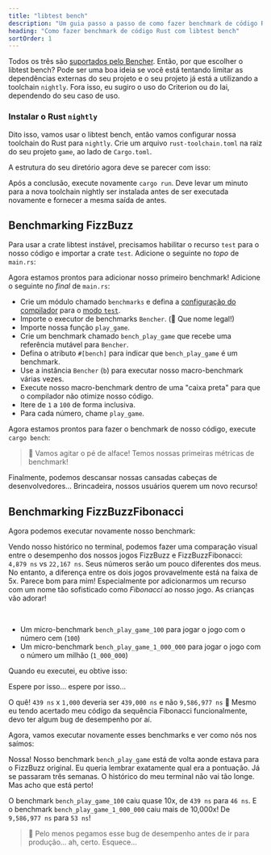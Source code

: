 ```yaml
---
title: "libtest bench"
description: "Um guia passo a passo de como fazer benchmark de código Rust com o libtest bench"
heading: "Como fazer benchmark de código Rust com libtest bench"
sortOrder: 1
---
```



<Benchmarking />

<FizzBuzzRust />

<StepByStepRust />

<MicroVsMacro />

<BenchmarkingRust />

Todos os três são [suportados pelo Bencher](/pt/docs/explanation/adapters/). Então, por que escolher o libtest bench?
Pode ser uma boa ideia se você está tentando limitar as dependências externas do seu projeto
e o seu projeto já está a utilizando a toolchain `nightly`.
Fora isso, eu sugiro o uso do Criterion ou do Iai, dependendo do seu caso de uso.

### Instalar o Rust `nightly`

Dito isso, vamos usar o libtest bench, então vamos configurar nossa toolchain do Rust para `nightly`.
Crie um arquivo `rust-toolchain.toml` na raiz do seu projeto `game`, ao lado de `Cargo.toml`.

<RustToolchainRustBenchCode />

A estrutura do seu diretório agora deve se parecer com isso:

<RustToolchainRustBenchTree />

Após a conclusão, execute novamente `cargo run`.
Deve levar um minuto para a nova toolchain nightly ser instalada
antes de ser executada novamente e fornecer a mesma saída de antes.

<FizzBuzzRefactorRust />

## Benchmarking FizzBuzz

Para usar a crate libtest instável, precisamos habilitar o recurso `test` para o nosso código e importar a crate `test`. Adicione o seguinte no _topo_ de `main.rs`:

<TestCreateRustBenchCode />

Agora estamos prontos para adicionar nosso primeiro benchmark!
Adicione o seguinte no _final_ de `main.rs`:

<BenchPlayGameRustBenchCode />

- Crie um módulo chamado `benchmarks` e defina a
  [configuração do compilador](https://doc.rust-lang.org/reference/conditional-compilation.html#the-cfg-attribute)
  para o [modo `test`](https://doc.rust-lang.org/book/ch11-03-test-organization.html#the-tests-module-and-cfgtest).
- Importe o executor de benchmarks `Bencher`. (🐰 Que nome legal!)
- Importe nossa função `play_game`.
- Crie um benchmark chamado `bench_play_game` que recebe uma referência mutável para `Bencher`.
- Defina o atributo `#[bench]` para indicar que `bench_play_game` é um benchmark.
- Use a instância `Bencher` (`b`) para executar nosso macro-benchmark várias vezes.
- Execute nosso macro-benchmark dentro de uma "caixa preta" para que o compilador não otimize nosso código.
- Itere de `1` a `100` de forma inclusiva.
- Para cada número, chame `play_game`.

Agora estamos prontos para fazer o benchmark de nosso código, execute `cargo bench`:

<BenchPlayGameRustBenchOutput />

> 🐰 Vamos agitar o pé de alface! Temos nossas primeiras métricas de benchmark!

Finalmente, podemos descansar nossas cansadas cabeças de desenvolvedores...
Brincadeira, nossos usuários querem um novo recurso!

<FizzBuzzFibonacciRust>
  <PlayGameRustCode />
</FizzBuzzFibonacciRust>

## Benchmarking FizzBuzzFibonacci

Agora podemos executar novamente nosso benchmark:

<BenchPlayGameFibonacciRustBenchOutput />

Vendo nosso histórico no terminal,
podemos fazer uma comparação visual entre o desempenho dos nossos jogos FizzBuzz e FizzBuzzFibonacci: `4,879 ns` vs `22,167 ns`.
Seus números serão um pouco diferentes dos meus.
No entanto, a diferença entre os dois jogos provavelmente está na faixa de 5x.
Parece bom para mim! Especialmente por adicionarmos um recurso com um nome tão sofisticado como _Fibonacci_ ao nosso jogo.
As crianças vão adorar!

<FizzBuzzFibonacciOpenRust>
  <FizzBuzzFibonacciOpenRustCode />
</FizzBuzzFibonacciOpenRust>

<TheEnd />

<br />

<OnFire />

<BenchPlayGameOnFireRustBenchCode />

- Um micro-benchmark `bench_play_game_100` para jogar o jogo com o número cem (`100`)
- Um micro-benchmark `bench_play_game_1_000_000` para jogar o jogo com o número um milhão (`1_000_000`)

Quando eu executei, eu obtive isso:

<BenchPlayGameOnFireRustBenchOutputStart />

Espere por isso... espere por isso...

<BenchPlayGameOnFireRustBenchOutput />

O quê! `439 ns` x `1,000` deveria ser `439,000 ns` e não `9,586,977 ns` 🤯
Mesmo eu tendo acertado meu código da sequência Fibonacci funcionalmente, devo ter algum bug de desempenho por aí.

<FizzBuzzFibonacciFixRust />

Agora, vamos executar novamente esses benchmarks e ver como nós nos saímos:

<BenchPlayGameFixRustBenchOutput />

Nossa! Nosso benchmark `bench_play_game` está de volta aonde estava para o FizzBuzz original.
Eu queria lembrar exatamente qual era a pontuação. Já se passaram três semanas.
O histórico do meu terminal não vai tão longe.
Mas acho que está perto!

O benchmark `bench_play_game_100` caiu quase 10x, de `439 ns` para `46 ns`.
E o benchmark `bench_play_game_1_000_000` caiu mais de 10,000x! De `9,586,977 ns` para `53 ns`!

> 🐰 Pelo menos pegamos esse bug de desempenho antes de ir para produção... ah, certo. Esquece...

<CatchInCi />

<CatchInCiRustBenchOutput />

<CatchInCiPlot />

<CatchInCiPlotRustBench title="Como Fazer Benchmark Rust com libtest bench" />

<BencherFooter />
